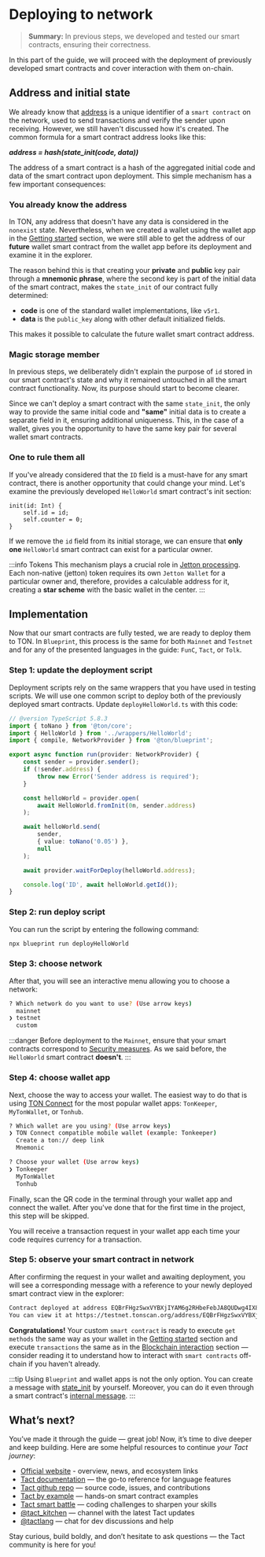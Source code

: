 
# Deploying to network

> **Summary:** In previous steps, we developed and tested our smart contracts, ensuring their correctness.

In this part of the guide, we will proceed with the deployment of previously developed smart contracts and cover interaction with them on-chain.

## Address and initial state

We already know that [address](/v3/documentation/smart-contracts/addresses/address) is a unique identifier of a `smart contract` on the network, used to send transactions and verify the sender upon receiving. However, we still haven't discussed how it's created. The common formula for a smart contract address looks like this:

***address = hash(state_init(code, data))***

The address of a smart contract is a hash of the aggregated initial code and data of the smart contract upon deployment. This simple mechanism has a few important consequences:

### You already know the address

In TON, any address that doesn't have any data is considered in the `nonexist` state. Nevertheless, when we created a wallet using the wallet app in the [Getting started](/v3/guidelines/quick-start/getting-started) section, we were still able to get the address of our **future** wallet smart contract from the wallet app before its deployment and examine it in the explorer.

The reason behind this is that creating your **private** and **public** key pair through a **mnemonic phrase**, where the second key is part of the initial data of the smart contract, makes the `state_init` of our contract fully determined:
- **code** is one of the standard wallet implementations, like `v5r1`.
- **data** is the `public_key` along with other default initialized fields.

This makes it possible to calculate the future wallet smart contract address.

### Magic storage member

In previous steps, we deliberately didn't explain the purpose of `id` stored in our smart contract's state and why it remained untouched in all the smart contract functionality. Now, its purpose should start to become clearer.

Since we can't deploy a smart contract with the same `state_init`, the only way to provide the same initial code and **"same"** initial data is to create a separate field in it, ensuring additional uniqueness. This, in the case of a wallet, gives you the opportunity to have the same key pair for several wallet smart contracts.

### One to rule them all

If you've already considered that the `ID` field is a must-have for any smart contract, there is another opportunity that could change your mind. Let's examine the previously developed `HelloWorld` smart contract's init section:

```tact
init(id: Int) {
    self.id = id;
    self.counter = 0;
}
```

If we remove the `id` field from its initial storage, we can ensure that **only one** `HelloWorld` smart contract can exist for a particular owner.

:::info Tokens
This mechanism plays a crucial role in [Jetton processing](/v3/guidelines/dapps/asset-processing/jettons). Each non-native (jetton) token requires its own `Jetton Wallet` for a particular owner and, therefore, provides a calculable address for it, creating a **star scheme** with the basic wallet in the center.
:::

## Implementation

Now that our smart contracts are fully tested, we are ready to deploy them to TON. In `Blueprint`, this process is the same for both `Mainnet` and `Testnet` and for any of the presented languages in the guide: `FunC`, `Tact`, or `Tolk`.

### Step 1: update the deployment script

Deployment scripts rely on the same wrappers that you have used in testing scripts. We will use one common script to deploy both of the previously deployed smart contracts. Update `deployHelloWorld.ts` with this code:

```typescript title="/scripts/deployHelloWorld.ts"
// @version TypeScript 5.8.3
import { toNano } from '@ton/core';
import { HelloWorld } from '../wrappers/HelloWorld';
import { compile, NetworkProvider } from '@ton/blueprint';

export async function run(provider: NetworkProvider) {
    const sender = provider.sender();
    if (!sender.address) {
        throw new Error('Sender address is required');
    }

    const helloWorld = provider.open(
        await HelloWorld.fromInit(0n, sender.address)
    );

    await helloWorld.send(
        sender,
        { value: toNano('0.05') },
        null
    );

    await provider.waitForDeploy(helloWorld.address);

    console.log('ID', await helloWorld.getId());
}
```

### Step 2: run deploy script

You can run the script by entering the following command:

```bash
npx blueprint run deployHelloWorld
```

### Step 3: choose network

After that, you will see an interactive menu allowing you to choose a network:

```bash
? Which network do you want to use? (Use arrow keys)
  mainnet
❯ testnet
  custom
```

:::danger
Before deployment to the `Mainnet`, ensure that your smart contracts correspond to [Security measures](/v3/guidelines/smart-contracts/security/overview). As we said before, the `HelloWorld` smart contract **doesn't**.
:::

### Step 4: choose wallet app

Next, choose the way to access your wallet. The easiest way to do that is using [TON Connect](/v3/guidelines/ton-connect/overview/) for the most popular wallet apps: `TonKeeper`, `MyTonWallet`, or `Tonhub`.

```bash
? Which wallet are you using? (Use arrow keys)
❯ TON Connect compatible mobile wallet (example: Tonkeeper)
  Create a ton:// deep link
  Mnemonic

? Choose your wallet (Use arrow keys)
❯ Tonkeeper
  MyTonWallet
  Tonhub
```

Finally, scan the QR code in the terminal through your wallet app and connect the wallet. After you've done that for the first time in the project, this step will be skipped.

You will receive a transaction request in your wallet app each time your code requires currency for a transaction.

### Step 5: observe your smart contract in network

After confirming the request in your wallet and awaiting deployment, you will see a corresponding message with a reference to your newly deployed smart contract view in the explorer:

```bash
Contract deployed at address EQBrFHgzSwxVYBXjIYAM6g2RHbeFebJA8QUDwg4IX8CPDPug
You can view it at https://testnet.tonscan.org/address/EQBrFHgzSwxVYBXjIYAM6g2RHbeFebJA8QUDwg4IX8CPDPug
```

**Congratulations!** Your custom `smart contract` is ready to execute `get methods` the same way as your wallet in the [Getting started](/v3/guidelines/quick-start/getting-started#navigation-tabs) section and execute `transactions` the same as in the [Blockchain interaction](/v3/guidelines/quick-start/blockchain-interaction/reading-from-network) section — consider reading it to understand how to interact with `smart contracts` off-chain if you haven't already.

:::tip
Using `Blueprint` and wallet apps is not the only option. You can create a message with [state_init](/v3/documentation/smart-contracts/message-management/sending-messages#message-layout) by yourself. Moreover, you can do it even through a smart contract's [internal message](/v3/documentation/smart-contracts/message-management/sending-messages#message-layout).
:::


## What’s next?
You’ve made it through the guide — great job!
Now, it’s time to dive deeper and keep building. Here are some helpful resources to continue *your Tact journey*:
- [Official website](https://tact-lang.org) - overview, news, and ecosystem links
- [Tact documentation](https://docs.tact-lang.org) — the go-to reference for language features
- [Tact github repo](https://github.com/tact-lang) — source code, issues, and contributions
- [Tact by example](https://tact-by-example.org/all) — hands-on smart contract examples
- [Tact smart battle](https://github.com/ton-studio/tact-smart-battle) — coding challenges to sharpen your skills
- [@tact_kitchen](https://t.me/tact_kitchen) — channel with the latest Tact updates
- [@tactlang](https://t.me/tactlang) — chat for dev discussions and help

Stay curious, build boldly, and don’t hesitate to ask questions — the Tact community is here for you!

<Feedback />
